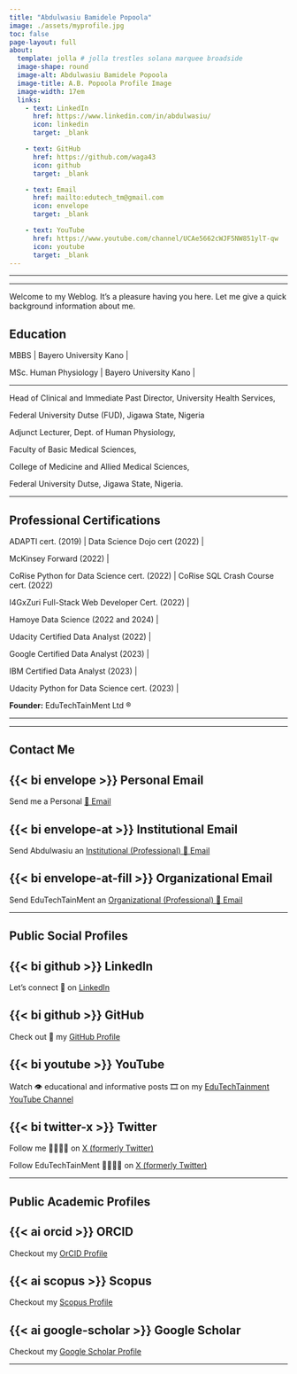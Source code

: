 ```yaml
---
title: "Abdulwasiu Bamidele Popoola"
image: ./assets/myprofile.jpg
toc: false
page-layout: full
about: 
  template: jolla # jolla trestles solana marquee broadside
  image-shape: round
  image-alt: Abdulwasiu Bamidele Popoola
  image-title: A.B. Popoola Profile Image
  image-width: 17em
  links:
    - text: LinkedIn
      href: https://www.linkedin.com/in/abdulwasiu/
      icon: linkedin
      target: _blank

    - text: GitHub
      href: https://github.com/waga43
      icon: github
      target: _blank

    - text: Email
      href: mailto:edutech_tm@gmail.com
      icon: envelope
      target: _blank

    - text: YouTube
      href: https://www.youtube.com/channel/UCAe5662cWJF5NW851ylT-qw
      icon: youtube
      target: _blank
---
```


------------------------------------------------------------------------

------------------------------------------------------------------------

Welcome to my Weblog. It's a pleasure having you here. Let me give a quick background information about me.

## Education

MBBS \| Bayero University Kano \|

MSc. Human Physiology \| Bayero University Kano \|

------------------------------------------------------------------------

Head of Clinical and Immediate Past Director, University Health Services,

Federal University Dutse (FUD), Jigawa State, Nigeria

Adjunct Lecturer, Dept. of Human Physiology,

Faculty of Basic Medical Sciences,

College of Medicine and Allied Medical Sciences,

Federal University Dutse, Jigawa State, Nigeria.

------------------------------------------------------------------------

## Professional Certifications

ADAPTI cert. (2019) \| Data Science Dojo cert (2022) \|

McKinsey Forward (2022) \|

CoRise Python for Data Science cert. (2022) \| CoRise SQL Crash Course cert. (2022)

I4GxZuri Full-Stack Web Developer Cert. (2022) \|

Hamoye Data Science (2022 and 2024) \|

Udacity Certified Data Analyst (2022) \|

Google Certified Data Analyst (2023) \|

IBM Certified Data Analyst (2023) \|

Udacity Python for Data Science cert. (2023) \|

**Founder:** EduTechTainMent Ltd ®

------------------------------------------------------------------------

<!-- ## Web Dev Projects 1

::: panel-tabset
## EduTechTainMent Forum

Join my 👨‍👩‍👦‍👦 [ETTM Forum](https://edutechtainment.net)

## EduTechTainMent LMS

Join and indicate interest in any courses 📖 on the [EduTechTainMent LMS](https://lms.edutechtainment.net)

## NMA Jigawa AGM

Built a [Landing Page for NMA Jigawa AGM](https://is.gd/nmajigawa2024agm)

## 
:::

## Web Dev Projects 2

::: panel-tabset
## NMA Jigawa Annual Scientific Conference

Built a [Landing Page of NMA Jigawa Annual Scientific Conference](https://is.gd/nmajigawa)

## NBRRI International Workshop

Built a [Landing Page for the Nigeria Building and Road Research Institute (NBRRI) International Workshop](https://da.gd/nbrri2024)

And some more 🙂 😊 ........

::: -->

------------------------------------------------------------------------

## Contact Me

::: panel-tabset
## {{< bi envelope >}} Personal Email

Send me a Personal [📨 Email](mailto:edutech.tm@gmail.com)

## {{< bi envelope-at >}} Institutional Email

Send Abdulwasiu an [Institutional (Professional) 📨 Email](mailto:abdulwasiu.b@fud.edu.ng)

## {{< bi envelope-at-fill >}} Organizational Email

Send EduTechTainMent an [Organizational (Professional) 📨 Email](mailto:support@edutechtainment.net)
:::

------------------------------------------------------------------------

## Public Social Profiles

::: panel-tabset
## {{< bi github >}} LinkedIn

Let's connect 🤝 on [LinkedIn](https://linkedin.com/in/abdulwasiu)

## {{< bi github >}} GitHub

Check out 👀 my [GitHub Profile](https://github.com/waga43)

## {{< bi youtube >}} YouTube

Watch 👁 educational and informative posts 🎞 on my [EduTechTainment YouTube Channel](https://www.youtube.com/channel/UCAe5662cWJF5NW851ylT-qw)

## {{< bi twitter-x >}} Twitter

Follow me 🚶🏾‍♂️‍➡️ on [X (formerly Twitter)](https://x.com/waga43)

Follow EduTechTainMent 🚶🏾‍♂️‍➡️ on [X (formerly Twitter)](https://x.com/edutech_tm)
:::

------------------------------------------------------------------------

## Public Academic Profiles

::: panel-tabset
## {{< ai orcid >}} ORCID

Checkout my [OrCID Profile](https://google.com)

## {{< ai scopus >}} Scopus

Checkout my [Scopus Profile](https://google.com)

## {{< ai google-scholar >}} Google Scholar

Checkout my [Google Scholar Profile](https://scholar.google.com)
:::

------------------------------------------------------------------------